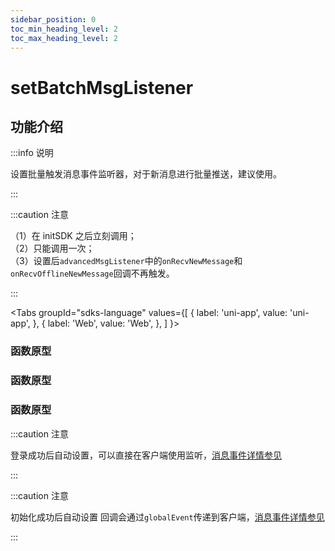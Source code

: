 ```yaml
---
sidebar_position: 0
toc_min_heading_level: 2
toc_max_heading_level: 2
---
```


# setBatchMsgListener

## 功能介绍

:::info 说明

设置批量触发消息事件监听器，对于新消息进行批量推送，建议使用。

:::

:::caution 注意

（1）在 initSDK 之后立刻调用；  
（2）只能调用一次；  
（3）设置后`advancedMsgListener`中的`onRecvNewMessage`和`onRecvOfflineNewMessage`回调不再触发。

:::

<Tabs
groupId="sdks-language"
values={[
{ label: 'uni-app', value: 'uni-app', },
{ label: 'Web', value: 'Web', },
]
}>

<TabItem value="Flutter">

### 函数原型

</TabItem>

<TabItem value="iOS">

### 函数原型

</TabItem>

<TabItem value="Android">

### 函数原型

</TabItem>

<TabItem value="Web">

:::caution 注意

登录成功后自动设置，可以直接在客户端使用监听，[消息事件详情参见](docs/sdks/listener/batchMsgListener.mdx)

:::

</TabItem>

<TabItem value="uni-app">

:::caution 注意

初始化成功后自动设置 回调会通过`globalEvent`传递到客户端，[消息事件详情参见](docs/sdks/listener/batchMsgListener.mdx)

:::

</TabItem>

</Tabs>
